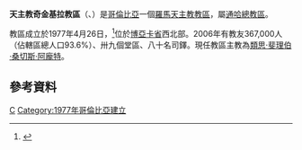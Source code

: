 {{Infobox Roman Catholic diocese
|Roman Catholic Diocese of = 天主教奇金基拉教區
|Latin name of diocese = Dioecesis Chiquinquirensis
|image=Escudo de la Diócesis de Chiquinquirá.svg
|caption =教區徽章
|location = [[哥倫比亞|哥倫比亞]]
|territory = [[博亞卡省|博亞卡省]]西北部
|population = 367,000
|rite = 拉丁禮
|patron =
|province = 通哈
|established = 1977年
|cathedral =聖心主教座堂
|副主教座堂 =
|leadership = 主教
|website =
|教宗 =
|metropolitan =
|ordinary =類思·斐理伯·桑切斯·阿龐特
|coadjutor bishop =
|emeritus =
}}

'''天主教奇金基拉教區'''（{{lang-la|Dioecesis Chiquinquirensis}}、{{lang-es|Diócesis de Chiquinquirá}}）是[[哥倫比亞|哥倫比亞]]一個[[羅馬天主教|羅馬天主教]][[教區|教區]]，屬[[天主教通哈總教區|通哈總教區]]。

教區成立於1977年4月26日，<ref>{{cite journal
|journal=[[宗座公報|宗座公報]]
|publisher=梵蒂岡出版社
|date=1977年
|volume=69
|title=''Qui Divino Consilio''
|page=435
|url=http://www.vatican.va/archive/aas/documents/AAS%2069%20%5B1977%5D%20-%20ocr.pdf
|access-date=2014-03-28
|archive-date=2010-03-27
|archive-url=https://web.archive.org/web/20100327065635/http://www.vatican.va/archive/aas/documents/AAS%2069%20%5B1977%5D%20-%20ocr.pdf
|dead-url=no
}}</ref>位於[[博亞卡省|博亞卡省]]西北部。2006年有教友367,000人（佔轄區總人口93.6%）、卅九個堂區、八十名司鐸。現任教區主教為[[類思·斐理伯·桑切斯·阿龐特|類思·斐理伯·桑切斯·阿龐特]]。

==參考資料==
{{reflist}}
{{哥倫比亞天主教教區}}
[[Category:哥倫比亞天主教教區|C]]
[[Category:1977年哥倫比亞建立|Category:1977年哥倫比亞建立]]
